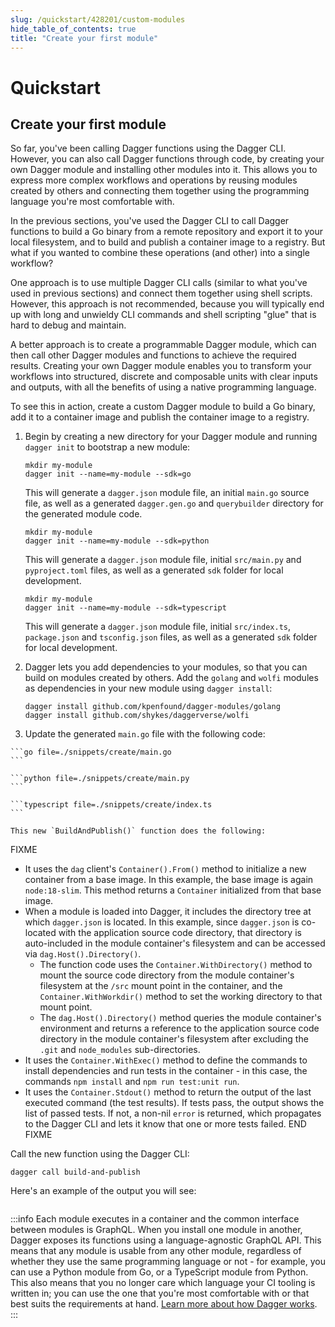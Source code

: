 ```yaml
---
slug: /quickstart/428201/custom-modules
hide_table_of_contents: true
title: "Create your first module"
---
```


# Quickstart

<PartialExperimentalDocs />

## Create your first module

So far, you've been calling Dagger functions using the Dagger CLI. However, you can also call Dagger functions through code, by creating your own Dagger module and installing other modules into it. This allows you to express more complex workflows and operations by reusing modules created by others and connecting them together using the programming language you're most comfortable with.

In the previous sections, you've used the Dagger CLI to call Dagger functions to build a Go binary from a remote repository and export it to your local filesystem, and to build and publish a container image to a registry. But what if you wanted to combine these operations (and other) into a single workflow?

One approach is to use multiple Dagger CLI calls (similar to what you've used in previous sections) and connect them together using shell scripts. However, this approach is not recommended, because you will typically end up with long and unwieldy CLI commands and shell scripting "glue" that is hard to debug and maintain.

A better approach is to create a programmable Dagger module, which can then call other Dagger modules and functions to achieve the required results. Creating your own Dagger module enables you to transform your workflows into structured, discrete and composable units with clear inputs and outputs, with all the benefits of using a native programming language.

To see this in action, create a custom Dagger module to build a Go binary, add it to a container image and publish the container image to a registry.

1. Begin by creating a new directory for your Dagger module and running `dagger init` to bootstrap a new module:

    <Tabs groupId="language">
    <TabItem value="Go">

    ```shell
    mkdir my-module
    dagger init --name=my-module --sdk=go
    ```

    This will generate a `dagger.json` module file, an initial `main.go` source file, as well as a generated `dagger.gen.go` and `querybuilder` directory for the generated module code.

    </TabItem>
    <TabItem value="Python">

    ```shell
    mkdir my-module
    dagger init --name=my-module --sdk=python
    ```

    This will generate a `dagger.json` module file, initial `src/main.py` and `pyproject.toml` files, as well as a generated `sdk` folder for local development.

    </TabItem>
    <TabItem value="TypeScript">

    ```shell
    mkdir my-module
    dagger init --name=my-module --sdk=typescript
    ```

    This will generate a `dagger.json` module file, initial `src/index.ts`, `package.json` and `tsconfig.json` files, as well as a generated `sdk` folder for local development.

    </TabItem>
    </Tabs>

1. Dagger lets you add dependencies to your modules, so that you can build on modules created by others. Add the `golang` and `wolfi` modules as dependencies in your new module using `dagger install`:

    ```shell
    dagger install github.com/kpenfound/dagger-modules/golang
    dagger install github.com/shykes/daggerverse/wolfi
    ```

1. Update the generated `main.go` file with the following code:

<Tabs groupId="language">
<TabItem value="Go">

    ```go file=./snippets/create/main.go
    ```

</TabItem>
<TabItem value="Python">

    ```python file=./snippets/create/main.py
    ```

</TabItem>
<TabItem value="TypeScript">

    ```typescript file=./snippets/create/index.ts
    ```

</TabItem>
</Tabs>

    This new `BuildAndPublish()` function does the following:

FIXME
- It uses the `dag` client's `Container().From()` method to initialize a new container from a base image. In this example, the base image is again `node:18-slim`. This method returns a `Container` initialized from that base image.
- When a module is loaded into Dagger, it includes the directory tree at which `dagger.json` is located. In this example, since `dagger.json` is co-located with the application source code directory, that directory is auto-included in the module container's filesystem and can be accessed via `dag.Host().Directory()`.
    - The function code uses the `Container.WithDirectory()` method to mount the source code directory from the module container's filesystem at the `/src` mount point in the container, and the `Container.WithWorkdir()` method to set the working directory to that mount point.
    - The `dag.Host().Directory()` method queries the module container's environment and returns a reference to the application source code directory in the module container's filesystem after excluding the `.git` and `node_modules` sub-directories.
- It uses the `Container.WithExec()` method to define the commands to install dependencies and run tests in the container - in this case, the commands `npm install` and `npm run test:unit run`.
- It uses the `Container.Stdout()` method to return the output of the last executed command (the test results). If tests pass, the output shows the list of passed tests. If not, a non-nil `error` is returned, which propagates to the Dagger CLI and lets it know that one or more tests failed.
END FIXME

Call the new function using the Dagger CLI:

```shell
dagger call build-and-publish
```

Here's an example of the output you will see:

```shell
```


:::info
Each module executes in a container and the common interface between modules is GraphQL. When you install one module in another, Dagger exposes its functions using a language-agnostic GraphQL API. This means that any module is usable from any other module, regardless of whether they use the same programming language or not - for example, you can use a Python module from Go, or a TypeScript module from Python. This also means that you no longer care which language your CI tooling is written in; you can use the one that you're most comfortable with or that best suits the requirements at hand. [Learn more about how Dagger works](../index.mdx#how-does-it-work).
:::
